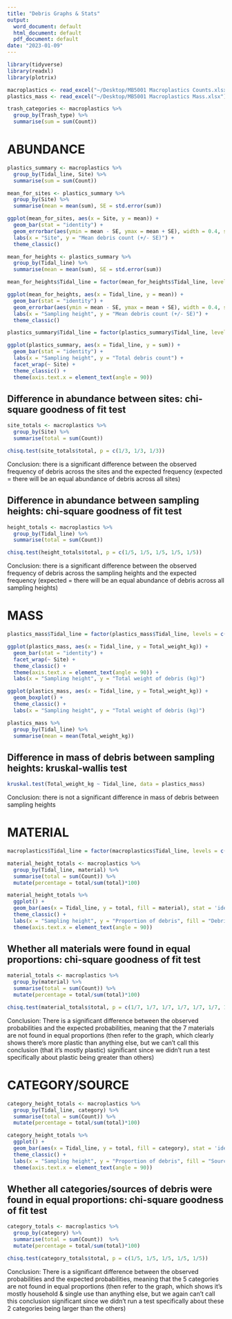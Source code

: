 ```yaml
---
title: "Debris Graphs & Stats"
output:
  word_document: default
  html_document: default
  pdf_document: default
date: "2023-01-09"
---
```

```r
library(tidyverse)
library(readxl)
library(plotrix)
```


```r
macroplastics <- read_excel("~/Desktop/MB5001 Macroplastics Counts.xlsx")
plastics_mass <- read_excel("~/Desktop/MB5001 Macroplastics Mass.xlsx")
```


```r
trash_categories <- macroplastics %>% 
  group_by(Trash_type) %>% 
  summarise(sum = sum(Count))
```



# ABUNDANCE

```r
plastics_summary <- macroplastics %>% 
  group_by(Tidal_line, Site) %>% 
  summarise(sum = sum(Count))
```


```r
mean_for_sites <- plastics_summary %>% 
  group_by(Site) %>% 
  summarise(mean = mean(sum), SE = std.error(sum))
```

```r
ggplot(mean_for_sites, aes(x = Site, y = mean)) +
  geom_bar(stat = "identity") +
  geom_errorbar(aes(ymin = mean - SE, ymax = mean + SE), width = 0.4, size = 0.4) +
  labs(x = "Site", y = "Mean debris count (+/- SE)") +
  theme_classic()
```



```r
mean_for_heights <- plastics_summary %>% 
  group_by(Tidal_line) %>% 
  summarise(mean = mean(sum), SE = std.error(sum))
```

```r
mean_for_heights$Tidal_line = factor(mean_for_heights$Tidal_line, levels = c('Subtidal', 'Low tide line', 'High tide line', 'Vegetation line', 'Grassy area'))
```


```r
ggplot(mean_for_heights, aes(x = Tidal_line, y = mean)) +
  geom_bar(stat = "identity") +
  geom_errorbar(aes(ymin = mean - SE, ymax = mean + SE), width = 0.4, size = 0.4) +
  labs(x = "Sampling height", y = "Mean debris count (+/- SE)") +
  theme_classic()
```



```r
plastics_summary$Tidal_line = factor(plastics_summary$Tidal_line, levels = c('Subtidal', 'Low tide line', 'High tide line', 'Vegetation line', 'Grassy area'))

ggplot(plastics_summary, aes(x = Tidal_line, y = sum)) +
  geom_bar(stat = "identity") +
  labs(x = "Sampling height", y = "Total debris count") +
  facet_wrap(~ Site) +
  theme_classic() +
  theme(axis.text.x = element_text(angle = 90))
```



## Difference in abundance between sites: chi-square goodness of fit test

```r
site_totals <- macroplastics %>% 
  group_by(Site) %>% 
  summarise(total = sum(Count))
```


```r
chisq.test(site_totals$total, p = c(1/3, 1/3, 1/3))
```
Conclusion: there is a significant difference between the observed frequency of debris across the sites and the expected frequency (expected = there will be an equal abundance of debris across all sites)


## Difference in abundance between sampling heights: chi-square goodness of fit test

```r
height_totals <- macroplastics %>% 
  group_by(Tidal_line) %>% 
  summarise(total = sum(Count))
```

```r
chisq.test(height_totals$total, p = c(1/5, 1/5, 1/5, 1/5, 1/5))
```
Conclusion: there is a significant difference between the observed frequency of debris across the sampling heights and the expected frequency (expected = there will be an equal abundance of debris across all sampling heights)



# MASS

```r
plastics_mass$Tidal_line = factor(plastics_mass$Tidal_line, levels = c('Subtidal', 'Low tide line', 'High tide line', 'Vegetation line', 'Grassy area'))
```


```r
ggplot(plastics_mass, aes(x = Tidal_line, y = Total_weight_kg)) +
  geom_bar(stat = "identity") +
  facet_wrap(~ Site) +
  theme_classic() +
  theme(axis.text.x = element_text(angle = 90)) +
  labs(x = "Sampling height", y = "Total weight of debris (kg)")
```


```r
ggplot(plastics_mass, aes(x = Tidal_line, y = Total_weight_kg)) +
  geom_boxplot() +
  theme_classic() +
  labs(x = "Sampling height", y = "Total weight of debris (kg)")
```

```r
plastics_mass %>% 
  group_by(Tidal_line) %>% 
  summarise(mean = mean(Total_weight_kg))
```



## Difference in mass of debris between sampling heights: kruskal-wallis test

```r
kruskal.test(Total_weight_kg ~ Tidal_line, data = plastics_mass)
```
Conclusion: there is not a significant difference in mass of debris between sampling heights



# MATERIAL

```r
macroplastics$Tidal_line = factor(macroplastics$Tidal_line, levels = c('Subtidal', 'Low tide line', 'High tide line', 'Vegetation line', 'Grassy area'))
```


```r
material_height_totals <- macroplastics %>% 
  group_by(Tidal_line, material) %>% 
  summarise(total = sum(Count)) %>% 
  mutate(percentage = total/sum(total)*100)
```

```r
material_height_totals %>% 
  ggplot() +
  geom_bar(aes(x = Tidal_line, y = total, fill = material), stat = 'identity', position = "fill") +
  theme_classic() +
  labs(x = "Sampling height", y = "Proportion of debris", fill = "Debris material") +
  theme(axis.text.x = element_text(angle = 90))
```


## Whether all materials were found in equal proportions: chi-square goodness of fit test

```r
material_totals <- macroplastics %>% 
  group_by(material) %>% 
  summarise(total = sum(Count)) %>% 
  mutate(percentage = total/sum(total)*100)
```


```r
chisq.test(material_totals$total, p = c(1/7, 1/7, 1/7, 1/7, 1/7, 1/7, 1/7))
```
Conclusion: There is a significant difference between the observed probabilities and the expected probabilities, meaning that the 7 materials are not found in equal proportions (then refer to the graph, which clearly shows there's more plastic than anything else, but we can't call this conclusion (that it's mostly plastic) significant since we didn't run a test specifically about plastic being greater than others)



# CATEGORY/SOURCE

```r
category_height_totals <- macroplastics %>% 
  group_by(Tidal_line, category) %>% 
  summarise(total = sum(Count)) %>% 
  mutate(percentage = total/sum(total)*100)
```

```r
category_height_totals %>% 
  ggplot() +
  geom_bar(aes(x = Tidal_line, y = total, fill = category), stat = 'identity', position = "fill") +
  theme_classic() +
  labs(x = "Sampling height", y = "Proportion of debris", fill = "Source of debris") +
  theme(axis.text.x = element_text(angle = 90))
```



## Whether all categories/sources of debris were found in equal proportions: chi-square goodness of fit test

```r
category_totals <- macroplastics %>% 
  group_by(category) %>% 
  summarise(total = sum(Count))  %>% 
  mutate(percentage = total/sum(total)*100)
```

```r
chisq.test(category_totals$total, p = c(1/5, 1/5, 1/5, 1/5, 1/5))
```
Conclusion: There is a significant difference between the observed probabilities and the expected probabilities, meaning that the 5 categories are not found in equal proportions (then refer to the graph, which shows it's mostly household & single use than anything else, but we again can't call this conclusion significant since we didn't run a test specifically about these 2 categories being larger than the others)






